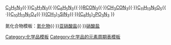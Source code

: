 {{周期表框架|[[叠氮化合物]]|叠氮化合物
|H=[[叠氮酸|HN<sub>3</sub>]]
|Li=[[叠氮化锂|LiN<sub>3</sub>]]
|Be=[[叠氮化铍|Be(N<sub>3</sub>)<sub>2</sub>]]
|B=[[叠氮化硼|B(N<sub>3</sub>)<sub>3</sub>]]
|C=[[叠氮化氰|NCN<sub>3</sub>]]<br>[[四叠氮甲烷|C(N<sub>3</sub>)<sub>4</sub>]]<br>[[:d:Q107351954|CO(N<sub>3</sub>)<sub>2</sub>]]
|N=[[叠氮化铵|NH<sub>4</sub>N<sub>3</sub>]]<br>[[叠氮化𰽟|N<sub>2</sub>H<sub>5</sub>N<sub>3</sub>]]<br>[[叠氮化亚硝酰|NON<sub>3</sub>]]<br>{{link-de|叠氮化硝酰|Nitrylazid|NO<sub>2</sub>N<sub>3</sub>}}
|F=[[叠氮化氟|FN<sub>3</sub>]]
|Na=[[叠氮化钠|NaN<sub>3</sub>]]
|Mg={{link-ru|叠氮化镁|Азид_магния|Mg(N<sub>3</sub>)<sub>2</sub>}}
|Si=[[四叠氮化硅|Si(N<sub>3</sub>)<sub>4</sub>]]
|S=[[叠氮化硫酰|SO<sub>2</sub>(N<sub>3</sub>)<sub>2</sub>]]
|Cl=[[叠氮化氯|ClN<sub>3</sub>]]
|K=[[叠氮化钾|KN<sub>3</sub>]]
|Ca=[[叠氮化钙|Ca(N<sub>3</sub>)<sub>2</sub>]]
|Fe=[[叠氮化铁|Fe(N<sub>3</sub>)<sub>3</sub>]]
|Cu=[[叠氮化亚铜|CuN<sub>3</sub>]]<br>[[叠氮化铜|Cu(N<sub>3</sub>)<sub>2</sub>]]
|Zn=[[叠氮化锌|Zn(N<sub>3</sub>)<sub>2</sub>]]
|Br=[[叠氮化溴|BrN<sub>3</sub>]]
|Rb=[[叠氮化铷|RbN<sub>3</sub>]]
|Ag=[[叠氮化银|AgN<sub>3</sub>]]
|Cd={{link-ru|叠氮化镉|Азид_кадмия|Cd(N<sub>3</sub>)<sub>2</sub>}}
|I=[[叠氮化碘|IN<sub>3</sub>]]
|Cs=[[叠氮化铯|CsN<sub>3</sub>]]
|Ba=[[叠氮化钡|Ba(N<sub>3</sub>)<sub>2</sub>]]
|W=[[六叠氮化钨|W(N<sub>3</sub>)<sub>6</sub>]]
|Hg={{link-ru|叠氮化亚汞|Азид ртути(I)|Hg<sub>2</sub>(N<sub>3</sub>)<sub>2</sub>}}<br>[[叠氮化汞|Hg(N<sub>3</sub>)<sub>2</sub>]]
|Tl=[[叠氮化亚铊|TlN<sub>3</sub>]]
|Pb=[[叠氮化铅|Pb(N<sub>3</sub>)<sub>2</sub>]]
|list2=有机叠氮化合物
:[[叠氮甲烷|CH<sub>3</sub>N<sub>3</sub>]]{{·}}[[叠氮乙烷|C<sub>2</sub>H<sub>5</sub>N<sub>3</sub>]]{{·}}[[1-叠氮丙烷|C<sub>3</sub>H<sub>7</sub>N<sub>3</sub>]]{{·}}[[叠氮苯|C<sub>6</sub>H<sub>5</sub>N<sub>3</sub>]]{{·}}[[酰基叠氮|RCON<sub>3</sub>]]{{·}}[[乙酰基叠氮化物|CH<sub>3</sub>CON<sub>3</sub>]]{{·}}[[叠氮氯霉素|C<sub>11</sub>H<sub>13</sub>N<sub>5</sub>O<sub>5</sub>]]{{·}}[[齐多夫定|C<sub>10</sub>H<sub>13</sub>N<sub>5</sub>O<sub>4</sub>]]{{·}}[[三甲基叠氮硅烷|(CH<sub>3</sub>)<sub>3</sub>SiN<sub>3</sub>]]{{·}}[[叠氮磷酸二苯酯|(C<sub>6</sub>H<sub>5</sub>)<sub>2</sub>PO<sub>3</sub>N<sub>3</sub>]]
}}
<noinclude><div class="center">氮化合物模板：[[:template:氮化物|氮化物]]{{·}}[[:template:亚硝酸盐|亚硝酸盐]]{{·}}[[:template:硝酸盐|硝酸盐]]</div>
[[Category:叠氮化合物| ]]
[[Category:化学品模板]]
[[Category:化学品的元素周期表模板]]
</noinclude>